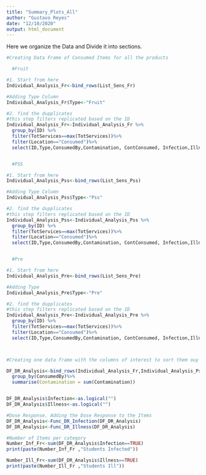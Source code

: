 ```yaml
---
title: "Summary_Plots_All"
author: "Gustavo Reyes"
date: "12/10/2020"
output: html_document
---
```


Here we organize the Data and Divide it into sections. 
```r
#Creating Data Frame of Consumed Items for all the products

  #Fruit

#1. Start from here
Individual_Analysis_Fr<-bind_rows(List_Sens_Fr)

#Adding Type Column
Individual_Analysis_Fr$Type<-"Fruit"

#2. find the dupplicates
#this step filters replicated based on the ID
Individual_Analysis_Fr<-Individual_Analysis_Fr %>% 
  group_by(ID) %>% 
  filter(TotServices==max(TotServices))%>%
  filter(Location=="Consumed")%>%
  select(ID,Type,ConsumedBy,Contamination, ContConsumed, Infection,Illness)


  #PSS

#1. Start from here
Individual_Analysis_Pss<-bind_rows(List_Sens_Pss)

#Adding Type Column
Individual_Analysis_Pss$Type<-"Pss"

#2. find the dupplicates
#this step filters replicated based on the ID
Individual_Analysis_Pss<-Individual_Analysis_Pss %>% 
  group_by(ID) %>% 
  filter(TotServices==max(TotServices))%>%
  filter(Location=="Consumed")%>%
  select(ID,Type,ConsumedBy,Contamination, ContConsumed, Infection,Illness)


  #Pre 

#1. Start from here
Individual_Analysis_Pre<-bind_rows(List_Sens_Pre)

#Adding Type 
Individual_Analysis_Pre$Type<-"Pre"

#2. find the dupplicates
#this step filters replicated based on the ID
Individual_Analysis_Pre<-Individual_Analysis_Pre %>% 
  group_by(ID) %>% 
  filter(TotServices==max(TotServices))%>%
  filter(Location=="Consumed")%>%
  select(ID,Type,ConsumedBy,Contamination, ContConsumed, Infection,Illness)




```

```r
#Creating one data frame with the columns of interest to sort them ouy by student

DF_DR_Analysis<-bind_rows(Individual_Analysis_Fr,Individual_Analysis_Pss, Individual_Analysis_Pre)%>%
  group_by(ConsumedBy)%>%
  summarise(Contamination = sum(Contamination))


DF_DR_Analysis$Infection<-as.logical("")
DF_DR_Analysis$Illness<-as.logical("")


```


```r
#Dose Response. Adding the Dose Response to the Items
DF_DR_Analysis<-Func_DR_Infection(DF_DR_Analysis)
DF_DR_Analysis<-Func_DR_Illness(DF_DR_Analysis)

#Number of Items per category
Number_Inf_Fr<-sum(DF_DR_Analysis$Infection==TRUE)
print(paste(Number_Inf_Fr ,"Students Infected"))

Number_Ill_Fr<-sum(DF_DR_Analysis$Illness==TRUE)
print(paste(Number_Ill_Fr ,"Students Ill"))
```

